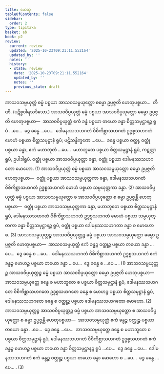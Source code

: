 ```yaml
---
title: ဟေတု
tableOfContents: false
sidebar:
  order: 2
type: tipitaka
basket: ab
book: p2
review:
  current: review
  updated: '2025-10-23T09:21:11.552164'
  updated_by: ''
  notes: ''
  history:
  - state: review
    date: '2025-10-23T09:21:11.552164'
    updated_by: ''
    notes: ''
    previous_state: draft
---
```



<ReviewStatus review={frontmatter.review} showDetails={true} />

<HypothesisAnnotation frontmatter={frontmatter} />

<DynamicBreadcrumb />

<Division number="66" book="p2" e="ch" v="38" p="65">

<Paragraph number="1144" book="p2">
အာသဝသမ္ပယုတ္တံ ဓမ္မံ ပစ္စယာ အာသဝသမ္ပယုတ္တော ဓမ္မော ဥပ္ပဇ္ဇတိ ဟေတုပစ္စယာ…  တီဏိ. (ပဋိစ္စဝါရသဒိသော.)
</Paragraph>

<Paragraph number="1145" book="p2">
အာသဝဝိပ္ပယုတ္တံ ဓမ္မံ ပစ္စယာ အာသဝဝိပ္ပယုတ္တော ဓမ္မော ဥပ္ပဇ္ဇတိ ဟေတုပစ္စယာ—  အာသဝဝိပ္ပယုတ္တံ ဧကံ ခန္ဓံ ပစ္စယာ တယော ခန္ဓာ စိတ္တသမုဋ္ဌာနဉ္စ ရူပံ …ပေ…  ဒွေ ခန္ဓေ …ပေ…  ဒေါမနဿသဟဂတံ ဝိစိကိစ္ဆာသဟဂတံ ဥဒ္ဓစ္စသဟဂတံ မောဟံ ပစ္စယာ စိတ္တသမုဋ္ဌာနံ ရူပံ; ပဋိသန္ဓိက္ခဏေ …ပေ…  ခန္ဓေ ပစ္စယာ ဝတ္ထု, ဝတ္ထုံ ပစ္စယာ ခန္ဓာ, ဧကံ မဟာဘူတံ …ပေ…  မဟာဘူတေ ပစ္စယာ စိတ္တသမုဋ္ဌာနံ ရူပံ, ကဋတ္တာရူပံ, ဥပါဒါရူပံ. ဝတ္ထုံ ပစ္စယာ အာသဝဝိပ္ပယုတ္တာ ခန္ဓာ, ဝတ္ထုံ ပစ္စယာ ဒေါမနဿသဟဂတော မောဟော. (1)
</Paragraph>

<Paragraph number="1146" book="p2">
အာသဝဝိပ္ပယုတ္တံ ဓမ္မံ ပစ္စယာ အာသဝသမ္ပယုတ္တော ဓမ္မော ဥပ္ပဇ္ဇတိ ဟေတုပစ္စယာ—  ဝတ္ထုံ ပစ္စယာ အာသဝသမ္ပယုတ္တကာ ခန္ဓာ, ဒေါမနဿသဟဂတံ ဝိစိကိစ္ဆာသဟဂတံ ဥဒ္ဓစ္စသဟဂတံ မောဟံ ပစ္စယာ သမ္ပယုတ္တကာ ခန္ဓာ. (2)
</Paragraph>

<Paragraph number="1147" book="p2">
အာသဝဝိပ္ပယုတ္တံ ဓမ္မံ ပစ္စယာ အာသဝသမ္ပယုတ္တော စ အာသဝဝိပ္ပယုတ္တော စ ဓမ္မာ ဥပ္ပဇ္ဇန္တိ ဟေတုပစ္စယာ—  ဝတ္ထုံ ပစ္စယာ အာသဝသမ္ပယုတ္တကာ ခန္ဓာ, မဟာဘူတေ ပစ္စယာ စိတ္တသမုဋ္ဌာနံ ရူပံ, ဒေါမနဿသဟဂတံ ဝိစိကိစ္ဆာသဟဂတံ ဥဒ္ဓစ္စသဟဂတံ မောဟံ ပစ္စယာ သမ္ပယုတ္တကာ ခန္ဓာ စိတ္တသမုဋ္ဌာနဉ္စ ရူပံ, ဝတ္ထုံ ပစ္စယာ ဒေါမနဿသဟဂတာ ခန္ဓာ စ မောဟော စ. (3)
</Paragraph>

</Division>
<Division number="67" book="p2" e="ch" v="38" p="65">

<Paragraph number="1148" book="p2">
အာသဝသမ္ပယုတ္တဉ္စ အာသဝဝိပ္ပယုတ္တဉ္စ ဓမ္မံ ပစ္စယာ အာသဝသမ္ပယုတ္တော ဓမ္မော ဥပ္ပဇ္ဇတိ ဟေတုပစ္စယာ—  အာသဝသမ္ပယုတ္တံ ဧကံ ခန္ဓဉ္စ ဝတ္ထုဉ္စ ပစ္စယာ တယော ခန္ဓာ …ပေ…  ဒွေ ခန္ဓေ စ …ပေ…  ဒေါမနဿသဟဂတံ ဝိစိကိစ္ဆာသဟဂတံ ဥဒ္ဓစ္စသဟဂတံ ဧကံ ခန္ဓဉ္စ မောဟဉ္စ ပစ္စယာ တယော ခန္ဓာ …ပေ…  ဒွေ ခန္ဓေ စ …ပေ… . (1)
</Paragraph>

<Paragraph number="1149" book="p2">
အာသဝသမ္ပယုတ္တဉ္စ အာသဝဝိပ္ပယုတ္တဉ္စ ဓမ္မံ ပစ္စယာ အာသဝဝိပ္ပယုတ္တော ဓမ္မော ဥပ္ပဇ္ဇတိ ဟေတုပစ္စယာ—  အာသဝသမ္ပယုတ္တေ ခန္ဓေ စ မဟာဘူတေ စ ပစ္စယာ စိတ္တသမုဋ္ဌာနံ ရူပံ, ဒေါမနဿသဟဂတေ ဝိစိကိစ္ဆာသဟဂတေ ဥဒ္ဓစ္စသဟဂတေ ခန္ဓေ စ မောဟဉ္စ ပစ္စယာ စိတ္တသမုဋ္ဌာနံ ရူပံ, ဒေါမနဿသဟဂတေ ခန္ဓေ စ ဝတ္ထုဉ္စ ပစ္စယာ ဒေါမနဿသဟဂတော မောဟော. (2)
</Paragraph>

<Paragraph number="1150" book="p2">
အာသဝသမ္ပယုတ္တဉ္စ အာသဝဝိပ္ပယုတ္တဉ္စ ဓမ္မံ ပစ္စယာ အာသဝသမ္ပယုတ္တော စ အာသဝဝိပ္ပယုတ္တော စ ဓမ္မာ ဥပ္ပဇ္ဇန္တိ ဟေတုပစ္စယာ—  အာသဝသမ္ပယုတ္တံ ဧကံ ခန္ဓဉ္စ ဝတ္ထုဉ္စ ပစ္စယာ တယော ခန္ဓာ …ပေ…  ဒွေ ခန္ဓေ …ပေ…  အာသဝသမ္ပယုတ္တေ ခန္ဓေ စ မဟာဘူတေ စ ပစ္စယာ စိတ္တသမုဋ္ဌာနံ ရူပံ, ဒေါမနဿသဟဂတံ ဝိစိကိစ္ဆာသဟဂတံ ဥဒ္ဓစ္စသဟဂတံ ဧကံ ခန္ဓဉ္စ မောဟဉ္စ ပစ္စယာ တယော ခန္ဓာ စိတ္တသမုဋ္ဌာနဉ္စ ရူပံ …ပေ…  ဒွေ ခန္ဓေ …ပေ…  ဒေါမနဿသဟဂတံ ဧကံ ခန္ဓဉ္စ ဝတ္ထုဉ္စ ပစ္စယာ တယော ခန္ဓာ မောဟော စ …ပေ…  ဒွေ ခန္ဓေ …ပေ… . (3)
</Paragraph>
</Division>